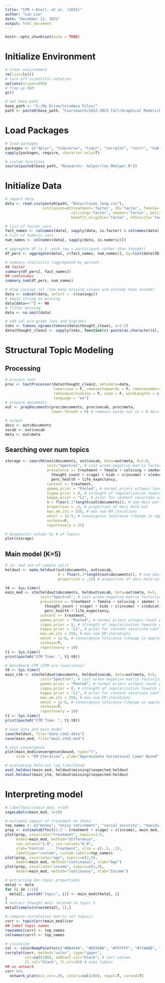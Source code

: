 ```yaml
---
title: "STM + Knoll. et al. (2015)"
author: "Lan Luo"
date: "December 12, 2022"
output: html_document
---
```


```r
knitr::opts_chunk$set(echo = TRUE)
```

# Initialize Environment
```r
# clear environment
rm(list=ls())
# turn off scientific notation
options(scipen=999)
# free up RAM
gc()

# set base path
base_path <- "G:/My Drive/Columbia Files/"
path <- paste0(base_path, "Coursework/2022-2023 Fall/Graphical Models/Project/")
```
# Load Packages
```r
# load packages
packages <- c("dplyr", "tidyverse", "tidyr", "corrplot", "corrr", "kableExtra", "stm", "igraph", "wordcloud", "tm", "huge", "quanteda")
sapply(packages, require, character.only=T)

# custom functions
source(paste0(base_path, "Research/- helper/lan_Rhelper.R"))
```

# Initialize Data
```r
# import data
data <- read.csv(paste0(path, "Data/claims_long.csv"), 
                 colClasses=c(treatment='factor', ID='factor', female='factor',
                              coliving='factor', smoker='factor', politics='factor', 
                              benefit_eligible='factor', ethnicity='factor'))
```

```r
# list of factor vars
fact_names <- colnames(data[, sapply(data, is.factor) & colnames(data) != "ID"])
# list of numeric vars
num_names <- colnames(data[, sapply(data, is.numeric)])

# aggregate df (s.t. each row = participant rather than thought)
df_pers <- aggregate(data[, c(fact_names, num_names)], by=list(data$ID), FUN=first)

# summary statistics (aggregated by person)
## factor 
summary(df_pers[, fact_names])
## continuous
summary_num(df_pers, num_names)
```

```r
# drop savings col (too many missing values and already have income)
data <- subset(data, select = -c(savings))
# empty string as missing
data[data==""] <- NA
# filter missing
data <- na.omit(data)
```

```r
# add col w/n-grams (uni and bigrams)
toks <- tokens_ngrams(tokens(data$thought_clean), n=1:2)
data$thought_clean2 <- sapply(toks, function(x) paste(as.character(x), collapse = " "))
```

# Structural Topic Modeling
## Processing
```r
# process text
proc <- textProcessor(data$thought_clean2, metadata=data,
                      lowercase = F, removestopwords = F, removenumbers = F,
                      removepunctuation = F, stem = F, wordLengths = c(1, Inf),
                      language = "en")
# prepare documents 
out <- prepDocuments(proc$documents, proc$vocab, proc$meta, 
                     lower.thresh = 9) # removes words not in > N docs

# output
docs <- out$documents
vocab <- out$vocab
meta <- out$meta
```

## Searching over num topics
```r
storage <- searchK(out$documents, out$vocab, data=out$meta, K=2:8, 
                   init="Spectral", # init w/non-negative matrix factorization of word co-occurrence matrix
                   prevalence =~ treatment + female + coliving + smoker + politics + benefit_eligible + ethnicity +
                     thought_count + s(age) + kids + s(income) + s(education) + numeracy + 
                     perc_health + life_expectancy,
                   content =~ treatment,
                   gamma.prior = "Pooled", # normal priors w/topic-level pooled variance w/half-cauchy(1,1) prior
                   sigma.prior = 0, # strength of regularization towards diagonalized covariance matrix
                   kappa.prior = "L1", # prior for content covariate coefficients
                   N = floor(.1*length(out$documents)), # num docs partially held out
                   proportion = .5, # proportion of docs held out
                   max.em.its = 250, # max num EM iterations
                   emtol = 1e-5, # convergence tolerance (change in approximate variational lower bound)
                   verbose=F,
                   reportevery = 25)
```

```r
# diagnostic values by # of topics
plot(storage)
```

## Main model (K=5)
```r
# in- and out-of-sample split
heldout <- make.heldout(out$documents, out$vocab,
                        N = floor(.1*length(out$documents)), # num docs partial ly held out
                        proportion = .15) # proportion of docs held out
```

```r
t0 <- Sys.time()
main_mod <- stm(heldout$documents, heldout$vocab, data=out$meta, K=5, 
                init="Spectral", # init w/non-negative matrix factorization of word co-occurrence matrix
                prevalence =~ treatment + female + coliving + smoker + politics + benefit_eligible + ethnicity +
                  thought_count + s(age) + kids + s(income) + s(education) + numeracy + 
                  perc_health + life_expectancy,
                content =~ treatment,
                gamma.prior = "Pooled", # normal priors w/topic-level pooled variance w/half-cauchy(1,1) prior
                sigma.prior = 0, # strength of regularization towards diagonalized covariance matrix
                kappa.prior = "L1", # prior for content covariate coefficients
                max.em.its = 250, # max num EM iterations
                emtol = 1e-6, # convergence tolerance (change in approximate variational lower bound)
                verbose=T,
                reportevery = 10)
t1 <- Sys.time()
print(paste0("STM Time: ", t1-t0))
```

```r
# benchmark CTM (STM w/o covariates)
t0 <- Sys.time()
main_ctm <- stm(heldout$documents, heldout$vocab, data=out$meta, K=5, 
                init="Spectral", # init w/non-negative matrix factorization of word co-occurrence matrix
                gamma.prior = "Pooled", # normal priors w/topic-level pooled variance w/half-cauchy(1,1) prior
                sigma.prior = 0, # strength of regularization towards diagonalized covariance matrix
                kappa.prior = "L1", # prior for content covariate coefficients
                max.em.its = 250, # max num EM iterations
                emtol = 1e-6, # convergence tolerance (change in approximate variational lower bound)
                verbose=T,
                reportevery = 10)
t1 <- Sys.time()
print(paste0("CTM Time: ", t1-t0))
```


```r
# save data and main model
save(heldout, file="data_stm2.data")
save(main_mod, file="main_stm2.mod")
```

```r
# plot convergence
plot(main_mod$convergence$bound, type="l",
     xlab = "EM Iteration", ylab="Approximate Variational Lower Bound", main="Convergence of Inference")
```

```r
# evaluating held-out log-likelihood
eval.heldout(main_mod, heldout$missing)$expected.heldout
eval.heldout(main_ctm, heldout$missing)$expected.heldout
```

# Interpreting model
```r
# labelTopics(main_mod, n=10)
sageLabels(main_mod, n=10)
```

```r
# estimate impact of treatment on theta
top_names <- c("money", "enjoy retirement", "social security", "maximize savings", "health")
prep <- estimateEffect(1:5 ~ treatment + s(age) + s(income), main_mod, meta=out$meta, uncertainty="Global", nsims=50)
plot(prep, covariate="treatment", topics=1:5,
     model=main_mod, method="difference", 
     cov.value1="1.0", cov.value2="0.0",
     xlab="Control ... Treatment", xlim = c(-.1, .1),
     labeltype="custom", custom.labels=top_names)
plot(prep, covariate="age", topics=c(2,5),
     model=main_mod, method="continuous", xlab="Age")
plot(prep, covariate="income", topics=c(1,3),
     model=main_mod, method="continuous", xlab="Income")
```


```r
# extracting doc-topic proportions
meta2 <- meta
for (i in 1:5){
  meta2[, paste0("topic", i)] <- main_mod$theta[, i]
}
# extract thought most related to topic 5
meta2[sample(nrow(meta2), 1),]
```


```r
# compute correlation matrix (of topics)
corr <- topicCorr(main_mod)$cor
## label topic names
rownames(corr) <- top_names
colnames(corr) <- top_names

# visualize
col <- colorRampPalette(c("#BB4444", "#EE9988", "#FFFFFF", "#77AADD", "#4477AA"))
corrplot(corr, method="color", type="upper",
         col=col(200), addCoef.col="black", # corr values
         tl.col="black", tl.srt=45) # axes labels
## as network
corr %>%
  network_plot(min_cor=.05, colors=col(200), repel=T, curved=T)
```

